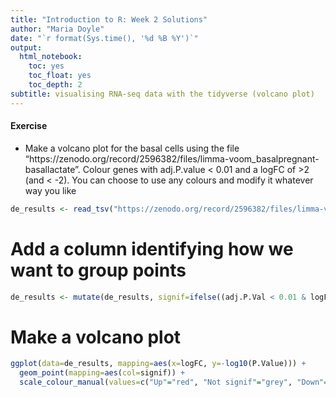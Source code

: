 ```yaml
---
title: "Introduction to R: Week 2 Solutions"
author: "Maria Doyle"
date: "`r format(Sys.time(), '%d %B %Y')`"
output: 
  html_notebook:
    toc: yes
    toc_float: yes
    toc_depth: 2
subtitle: visualising RNA-seq data with the tidyverse (volcano plot)
---
```



#### Exercise

* Make a volcano plot for the basal cells using the file "https://zenodo.org/record/2596382/files/limma-voom_basalpregnant-basallactate". Colour genes with adj.P.value < 0.01 and a logFC of >2 (and < -2). You can choose to use any colours and modify it whatever way you like

```r
de_results <- read_tsv("https://zenodo.org/record/2596382/files/limma-voom_basalpregnant-basallactate")
```
# Add a column identifying how we want to group points

```r
de_results <- mutate(de_results, signif=ifelse((adj.P.Val < 0.01 & logFC > 2), "Up", ifelse((adj.P.Val < 0.01 & logFC < -2), "Down", "Not signif")))
```

# Make a volcano plot

```r
ggplot(data=de_results, mapping=aes(x=logFC, y=-log10(P.Value))) +
  geom_point(mapping=aes(col=signif)) +
  scale_colour_manual(values=c("Up"="red", "Not signif"="grey", "Down"="blue"))
```
